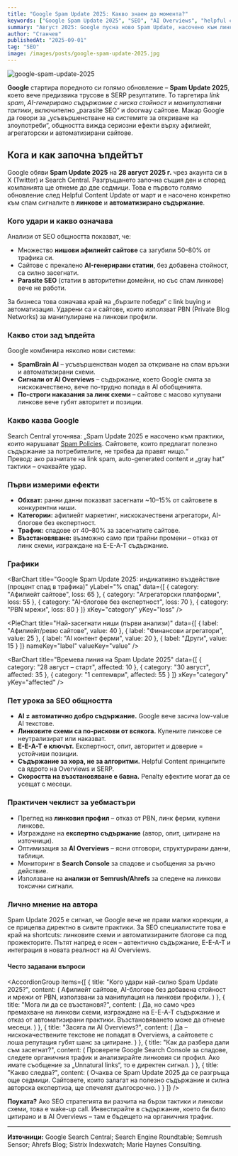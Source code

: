 ```yaml
---
title: "Google Spam Update 2025: Какво знаем до момента?"
keywords: ["Google Spam Update 2025", "SEO", "AI Overviews", "helpful content", "SERP", "link spam", "алгоритъм", "манипулации", "penalty"]
summary: "Август 2025: Google пусна ново Spam Update, насочено към линк схеми, автоматизирани сайтове и AI съдържание. Какви сайтове са ударени, какво казва Search Central и какви уроци остават?"
author: "Станчев"
publishedAt: "2025-09-01"
tag: "SEO"
image: /images/posts/google-spam-update-2025.jpg
---
```


![google-spam-update-2025](/images/posts/google-spam-update-2025.jpg)

<strong>Google</strong> стартира поредното си голямо обновление – <strong>Spam Update 2025</strong>, което вече предизвика трусове в SERP резултатите. То таргетира <em>link spam</em>, <em>AI-генерирано съдържание с ниска стойност</em> и <em>манипулативни тактики</em>, включително „parasite SEO“ и doorway сайтове. Макар Google да говори за „усъвършенстване на системите за откриване на злоупотреби“, общността вижда сериозни ефекти върху афилиейт, агрегаторски и автоматизирани сайтове.

<Feedback
  title="Важно"
  description="Това не е малък ъпдейт – а фундаментален удар по сайтове, които се опитват да манипулират търсачката чрез линкове, спам и автоматизация. Урок №1: Google става все по-добър в откриването на схеми."
/>

<h2 id="nachalo">Кога и как започна ъпдейтът</h2>

Google обяви <strong>Spam Update 2025</strong> на <strong>28 август 2025 г.</strong> чрез акаунта си в X (Twitter) и Search Central. Разгръщането започна същия ден и според компанията ще отнеме до две седмици. Това е първото голямо обновление след Helpful Content Update от март и е насочено конкретно към спам сигналите в <strong>линкове</strong> и <strong>автоматизирано съдържание</strong>.

<h3 id="katastrofa">Кого удари и какво означава</h3>

Анализи от SEO общността показват, че:
- Множество <strong>нишови афилиейт сайтове</strong> са загубили 50–80% от трафика си.  
- Сайтове с прекалено <strong>AI-генерирани статии</strong>, без добавена стойност, са силно засегнати.  
- <strong>Parasite SEO</strong> (статии в авторитетни домейни, но със спам линкове) вече не работи.  

За бизнеса това означава край на „бързите победи“ с link buying и автоматизация. Ударени са и сайтове, които използват PBN (Private Blog Networks) за манипулиране на линкови профили.

<h3 id="plan">Какво стои зад ъпдейта</h3>

Google комбинира няколко нови системи:
- <strong>SpamBrain AI</strong> – усъвършенстван модел за откриване на спам връзки и автоматизирани схеми.  
- <strong>Сигнали от AI Overviews</strong> – съдържание, което Google смята за нискокачествено, вече по-трудно попада в AI обобщенията.  
- <strong>По-строги наказания за линк схеми</strong> – сайтове с масово купувани линкове вече губят авторитет и позиции.  

<h3 id="ataciya">Какво казва Google</h3>

Search Central уточнява: „Spam Update 2025 е насочено към практики, които нарушават [Spam Policies](https://developers.google.com/search/docs/essentials/spam-policies). Сайтовете, които предлагат полезно съдържание за потребителите, не трябва да правят нищо.“  
Превод: ако разчитате на link spam, auto-generated content и „gray hat“ тактики – очаквайте удар.

<h3 id="impact-table">Първи измерими ефекти</h3>

- <strong>Обхват:</strong> ранни данни показват засегнати ~10–15% от сайтовете в конкурентни ниши.  
- <strong>Категории:</strong> афилиейт маркетинг, нискокачествени агрегатори, AI-блогове без експертност.  
- <strong>Трафик:</strong> спадове от 40–80% за засегнатите сайтове.  
- <strong>Възстановяване:</strong> възможно само при трайни промени – отказ от линк схеми, изграждане на E-E-A-T съдържание.  

<h3 id="charts">Графики</h3>

<BarChart
  title="Google Spam Update 2025: индикативно въздействие (процент спад в трафика)"
  yLabel="% спад"
  data={[
    { category: "Афилиейт сайтове", loss: 65 },
    { category: "Агрегаторски платформи", loss: 55 },
    { category: "AI-блогове без експертност", loss: 70 },
    { category: "PBN мрежи", loss: 80 }
  ]}
  xKey="category"
  yKey="loss"
/>

<PieChart
  title="Най-засегнати ниши (първи анализи)"
  data={[
    { label: "Афилиейт/ревю сайтове", value: 40 },
    { label: "Финансови агрегатори", value: 25 },
    { label: "AI контент ферми", value: 20 },
    { label: "Други", value: 15 }
  ]}
  nameKey="label"
  valueKey="value"
/>

<BarChart
  title="Времева линия на Spam Update 2025"
  data={[
    { category: "28 август – старт", affected: 10 },
    { category: "30 август", affected: 35 },
    { category: "1 септември", affected: 55 }
  ]}
  xKey="category"
  yKey="affected"
/>

<h3 id="uroci">Пет урока за SEO общността</h3>

- <strong>AI ≠ автоматично добро съдържание.</strong> Google вече засича low-value AI текстове.  
- <strong>Линковите схеми са по-рискови от всякога.</strong> Купените линкове се неутрализират или наказват.  
- <strong>E-E-A-T е ключът.</strong> Експертност, опит, авторитет и доверие = устойчиви позиции.  
- <strong>Съдържание за хора, не за алгоритми.</strong> Helpful Content принципите са ядрото на Overviews и SERP.  
- <strong>Скоростта на възстановяване е бавна.</strong> Penalty ефектите могат да се усещат с месеци.  

<h3 id="pragmatic">Практичен чеклист за уебмастъри</h3>

- Преглед на <strong>линковия профил</strong> – отказ от PBN, линк ферми, купени линкове.  
- Изграждане на <strong>експертно съдържание</strong> (автор, опит, цитиране на източници).  
- Оптимизация за <strong>AI Overviews</strong> – ясни отговори, структурирани данни, таблици.  
- Мониторинг в <strong>Search Console</strong> за спадове и съобщения за ръчно действие.  
- Използване на <strong>анализи от Semrush/Ahrefs</strong> за следене на линкови токсични сигнали.  

<h3 id="lichno-mnenie">Лично мнение на автора</h3>

Spam Update 2025 е сигнал, че Google вече не прави малки корекции, а се прицелва директно в сивите практики. За SEO специалистите това е край на shortcuts: линковите схеми и автоматизираните блогове са под прожекторите. Пътят напред е ясен – автентично съдържание, E-E-A-T и интеграция в новата реалност на AI Overviews.

<h4 id="faq">Често задавани въпроси</h4>

<AccordionGroup
  items={[
    {
      title: "Кого удари най-силно Spam Update 2025?",
      content: (
        <Text onBackground="neutral-weak">
          Афилиейт сайтове, AI-блогове без добавена стойност и мрежи от PBN, използвани за манипулация на линкови профили.
        </Text>
      )
    },
    {
      title: "Мога ли да се възстановя?",
      content: (
        <Text onBackground="neutral-weak">
          Да, но само чрез премахване на линкови схеми, изграждане на E-E-A-T съдържание и отказ от автоматизирани практики. Възстановяването може да отнеме месеци.
        </Text>
      )
    },
    {
      title: "Засяга ли AI Overviews?",
      content: (
        <Text onBackground="neutral-weak">
          Да – нискокачествените текстове не попадат в Overviews, а сайтовете с лоша репутация губят шанс за цитиране.
        </Text>
      )
    },
    {
      title: "Как да разбера дали съм засегнат?",
      content: (
        <Text onBackground="neutral-weak">
          Проверете Google Search Console за спадове, следете органичния трафик и анализирайте линковия си профил. Ако имате съобщение за „Unnatural links“, то е директен сигнал.
        </Text>
      )
    },
    {
      title: "Какво следва?",
      content: (
        <Text onBackground="neutral-weak">
          Очаква се Spam Update 2025 да се разгръща още седмици. Сайтовете, които залагат на полезно съдържание и силна авторска експертиза, ще спечелят дългосрочно.
        </Text>
      )
    }
  ]}
/>

<p><strong>Поуката?</strong> Ако SEO стратегията ви разчита на бързи тактики и линкови схеми, това е wake-up call. Инвестирайте в съдържание, което би било цитирано и в AI Overviews – там е бъдещето на органичния трафик.</p>

<hr />

<strong>Източници:</strong> Google Search Central; Search Engine Roundtable; Semrush Sensor; Ahrefs Blog; Sistrix Indexwatch; Marie Haynes Consulting.
